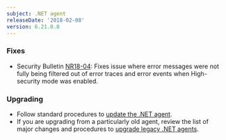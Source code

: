 ```yaml
---
subject: .NET agent
releaseDate: '2018-02-08'
version: 6.21.0.0
---
```


### Fixes

* Security Bulletin [NR18-04](https://docs.newrelic.com/docs/accounts-partnerships/welcome-new-relic/security-bulletins/security-bulletin-nr18-04): Fixes issue where error messages were not fully being filtered out of error traces and error events when High-security mode was enabled.

### Upgrading

* Follow standard procedures to [update the .NET agent](/docs/agents/net-agent/installation-configuration/update-net-agent).
* If you are upgrading from a particularly old agent, review the list of major changes and procedures to [upgrade legacy .NET agents](/docs/agents/net-agent/troubleshooting/upgrade-legacy-net-agents).
